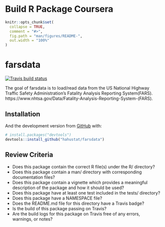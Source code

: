 # Build R Package Coursera

<!-- README.md is generated from README.Rmd. Please edit that file -->

```r
knitr::opts_chunk$set(
  collapse = TRUE,
  comment = "#>",
  fig.path = "man/figures/README-",
  out.width = "100%"
)
```

# farsdata

<!-- badges: start -->
[![Travis build status](https://travis-ci.com/hahustat/farsdata.svg?branch=master)](https://travis-ci.com/hahustat/farsdata)
<!-- badges: end -->

The goal of farsdata is to load/read data from the US National Highway Traffic Safety Administration's Fatality Analysis Reporting System(FARS). https://www.nhtsa.gov/Data/Fatality-Analysis-Reporting-System-(FARS).

## Installation

And the development version from [GitHub](https://github.com/hahustat/farsdata) with:

``` r
# install.packages("devtools")
devtools::install_github("hahustat/farsdata")
```
## Review Criteria


* Does this package contain the correct R file(s) under the R/ directory?
* Does this package contain a man/ directory with corresponding documentation files?
* Does this package contain a vignette which provides a meaningful description of the package and how it should be used?
* Does this package have at least one test included in the tests/ directory?
* Does this package have a NAMESPACE file?
* Does the README.md file for this directory have a Travis badge?
* Is the build of this package passing on Travis?
* Are the build logs for this package on Travis free of any errors, warnings, or notes?
